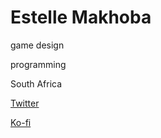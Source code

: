 # Estelle Makhoba

<Skills>

game design

programming

</Skills>

<Location>

South Africa

</Location>

<Personal>

[Twitter](https://twitter.com/EstelleMakhoba)

[Ko-fi](https://ko-fi.com/estellemakhoba)

</Personal>



